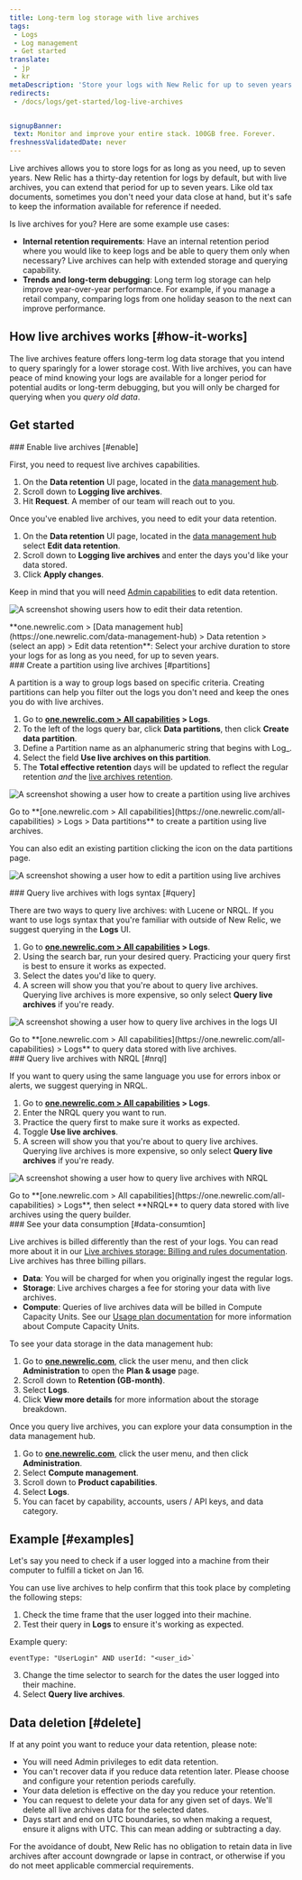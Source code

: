 ```yaml
---
title: Long-term log storage with live archives
tags:
 - Logs
 - Log management
 - Get started
translate:
 - jp
 - kr
metaDescription: 'Store your logs with New Relic for up to seven years using live archives.'
redirects:
 - /docs/logs/get-started/log-live-archives


signupBanner:
 text: Monitor and improve your entire stack. 100GB free. Forever.
freshnessValidatedDate: never
---
```













Live archives allows you to store logs for as long as you need, up to seven years. New Relic has a thirty-day retention for logs by default, but with live archives, you can extend that period for up to seven years. Like old tax documents, sometimes you don't need your data close at hand, but it's safe to keep the information available for reference if needed.


Is live archives for you? Here are some example use cases:


* **Internal retention requirements**: Have an internal retention period where you would like to keep logs and be able to query them only when necessary? Live archives can help with extended storage and querying capability.
* **Trends and long-term debugging**: Long term log storage can help improve year-over-year performance. For example, if you manage a retail company, comparing logs from one holiday season to the next can improve performance.


## How live archives works [#how-it-works]


The live archives feature offers long-term log data storage that you intend to query sparingly for a lower storage cost. With live archives, you can have peace of mind knowing your logs are available for a longer period for potential audits or long-term debugging, but you will only be charged for querying when you _query old data_.


## Get started
<Steps>
<Step>
### Enable live archives [#enable]


First, you need to request live archives capabilities. 


1. On the **Data retention** UI page, located in the [data management hub](https://one.newrelic.com/data-management-hub).
2. Scroll down to **Logging live archives**.
3. Hit **Request**. A member of our team will reach out to you.


Once you've enabled live archives, you need to edit your data retention.


1. On the **Data retention** UI page, located in the [data management hub](https://one.newrelic.com/data-management-hub) select **Edit data retention**.
2. Scroll down to **Logging live archives** and enter the days you'd like your data stored. 
3. Click **Apply changes**.


Keep in mind that you will need [Admin capabilities](/docs/accounts/accounts-billing/new-relic-one-user-management/user-management-concepts/#roles) to edit data retention.


<img
   title= "edit data retention"
   alt= "A screenshot showing users how to edit their data retention."
   src={logsEditDataRetentionLiveArchives}
/>


<figcaption>
 **one.newrelic.com > [Data management hub](https://one.newrelic.com/data-management-hub) > Data retention > (select an app) > Edit data retention**: Select your archive duration to store your logs for as long as you need, for up to seven years.
</figcaption>
</Step>


<Step>
### Create a partition using live archives [#partitions]


A partition is a way to group logs based on specific criteria. Creating partitions can help you filter out the logs you don't need and keep the ones you do with live archives.


1. Go to **[one.newrelic.com > All capabilities](https://one.newrelic.com/all-capabilities) > Logs**.
2. To the left of the logs query bar, click **Data partitions**, then click **Create data partition**.
3. Define a Partition name as an alphanumeric string that begins with Log_.
4. Select the field **Use live archives on this partition**.
5. The **Total effective retention** days will be updated to reflect the regular retention _and_ the [live archives retention](/docs/logs/get-started/live-archives-costs/#what-counts).

<img
   title= "create a live archives partition"
   alt= "A screenshot showing a user how to create a partition using live archives"
   src={logsCreateaPartitionUsingLiveArchives}
/>


<figcaption>
   Go to **[one.newrelic.com > All capabilities](https://one.newrelic.com/all-capabilities) > Logs > Data partitions** to create a partition using live archives.
</figcaption>

You can also edit an existing partition clicking the <Icon name="fe-more-horizontal"/> icon on the data partitions page.

<img
   title= "Edit a live archives partition"
   alt= "A screenshot showing a user how to edit a partition using live archives"
   src={logsEditDataPartitionUsingLiveArchives}
/>


</Step>


<Step>
### Query live archives with logs syntax [#query]


There are two ways to query live archives: with Lucene or NRQL. If you want to use logs syntax that you're familiar with outside of New Relic, we suggest querying in the **Logs** UI.


1. Go to **[one.newrelic.com > All capabilities](https://one.newrelic.com/all-capabilities) > Logs**.
2. Using the search bar, run your desired query. Practicing your query first is best to ensure it works as expected.
3. Select the dates you'd like to query.
4. A screen will show you that you're about to query live archives. Querying live archives is more expensive, so only select **Query live archives** if you're ready.


<img
   title= "lucene live archives"
   alt= "A screenshot showing a user how to query live archives in the logs UI"
   src={logsLuceneLiveArchives}
/>


<figcaption>
   Go to **[one.newrelic.com > All capabilities](https://one.newrelic.com/all-capabilities) > Logs** to query data stored with live archives.
</figcaption>


</Step>


<Step>
### Query live archives with NRQL [#nrql]


If you want to query using the same language you use for errors inbox or alerts, we suggest querying in NRQL.


1. Go to **[one.newrelic.com > All capabilities](https://one.newrelic.com/all-capabilities) > Logs**.
2. Enter the NRQL query you want to run.
3. Practice the query first to make sure it works as expected.
4. Toggle **Use live archives**.
5. A screen will show you that you're about to query live archives. Querying live archives is more expensive, so only select **Query live archives** if you're ready.


<img
   title= "nrql live archives"
   alt= "A screenshot showing a user how to query live archives with NRQL"
   src={logsQueryLiveArchivesNrql}
/>


<figcaption>
   Go to **[one.newrelic.com > All capabilities](https://one.newrelic.com/all-capabilities) > Logs**, then select **NRQL** to query data stored with live archives using the query builder.
</figcaption>
</Step>


<Step>
### See your data consumption [#data-consumtion]


Live archives is billed differently than the rest of your logs. You can read more about it in our [Live archives storage: Billing and rules documentation](/docs/logs/get-started/live-archives-costs/). Live archives has three billing pillars.


* **Data**: You will be charged for when you originally ingest the regular logs.
* **Storage**: Live archives charges a fee for storing your data with live archives.
* **Compute**: Queries of live archives data will be billed in Compute Capacity Units. See our [Usage plan documentation](https://docs.newrelic.com/docs/licenses/license-information/usage-plans/new-relic-usage-plan/#list-price) for more information about Compute Capacity Units.

To see your data storage in the data management hub:

1. Go to **[one.newrelic.com](https://one.newrelic.com/)**, click the user menu, and then click **Administration** to open the **Plan & usage** page. 
2. Scroll down to **Retention (GB-month)**.
3. Select **Logs**.
4. Click **View more details** for more information about the storage breakdown.


Once you query live archives, you can explore your data consumption in the data management hub.

1. Go to **[one.newrelic.com](https://one.newrelic.com/)**, click the user menu, and then click **Administration**. 
2. Select **Compute management**.
3. Scroll down to **Product capabilities**.
4. Select **Logs**.
5. You can facet by capability, accounts, users / API keys, and data category.
</Step>
</Steps>


## Example [#examples]


Let's say you need to check if a user logged into a machine from their computer to fulfill a ticket on Jan 16.


You can use live archives to help confirm that this took place by completing the following steps:


1. Check the time frame that the user logged into their machine.
2. Test their query in **Logs** to ensure it's working as expected.


Example query:

```
eventType: "UserLogin" AND userId: "<user_id>`
```
3. Change the time selector to search for the dates the user logged into their machine.
4. Select **Query live archives**.


## Data deletion [#delete]


If at any point you want to reduce your data retention, please note:


* You will need Admin privileges to edit data retention.
* You can't recover data if you reduce data retention later. Please choose and configure your retention periods carefully.
* Your data deletion is effective on the day you reduce your retention.
* You can request to delete your data for any given set of days. We'll delete all live archives data for the selected dates.
* Days start and end on UTC boundaries, so when making a request, ensure it aligns with UTC. This can mean adding or subtracting a day.

<Callout variant="tip">
   For the avoidance of doubt, New Relic has no obligation to retain data in live archives after account downgrade or lapse in contract, or otherwise if you do not meet applicable commercial requirements.
</Callout>


<DocTiles>
 <DocTile title='Understand how live archives billing works' number='1' path="/docs/logs/get-started/live-archives-costs" ></DocTile>
 <DocTile title='Learn more about creating data partitions' number='2' path="/docs/logs/ui-data/data-partitions/"></DocTile>
 <DocTile title='Query your logs' number='3' path="/docs/logs/ui-data/query-syntax-logs/" ></DocTile>
</DocTiles>




